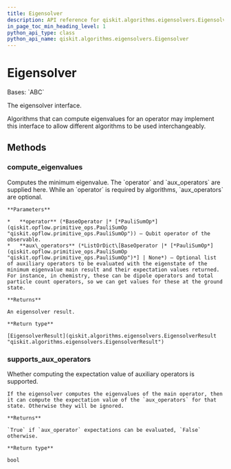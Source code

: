 ```yaml
---
title: Eigensolver
description: API reference for qiskit.algorithms.eigensolvers.Eigensolver
in_page_toc_min_heading_level: 1
python_api_type: class
python_api_name: qiskit.algorithms.eigensolvers.Eigensolver
---
```


# Eigensolver

<Class id="qiskit.algorithms.eigensolvers.Eigensolver" isDedicatedPage={true} github="https://github.com/qiskit/qiskit/tree/stable/0.24/qiskit/algorithms/eigensolvers/eigensolver.py" signature="Eigensolver" modifiers="class">
  Bases: `ABC`

  The eigensolver interface.

  Algorithms that can compute eigenvalues for an operator may implement this interface to allow different algorithms to be used interchangeably.

  ## Methods

  <span id="qiskit-algorithms-eigensolvers-eigensolver-compute-eigenvalues" />

  ### compute\_eigenvalues

  <Function id="qiskit.algorithms.eigensolvers.Eigensolver.compute_eigenvalues" signature="Eigensolver.compute_eigenvalues(operator, aux_operators=None)" modifiers="abstract">
    Computes the minimum eigenvalue. The `operator` and `aux_operators` are supplied here. While an `operator` is required by algorithms, `aux_operators` are optional.

    **Parameters**

    *   **operator** (*BaseOperator |* [*PauliSumOp*](qiskit.opflow.primitive_ops.PauliSumOp "qiskit.opflow.primitive_ops.PauliSumOp")) – Qubit operator of the observable.
    *   **aux\_operators** (*ListOrDict\[BaseOperator |* [*PauliSumOp*](qiskit.opflow.primitive_ops.PauliSumOp "qiskit.opflow.primitive_ops.PauliSumOp")*] | None*) – Optional list of auxiliary operators to be evaluated with the eigenstate of the minimum eigenvalue main result and their expectation values returned. For instance, in chemistry, these can be dipole operators and total particle count operators, so we can get values for these at the ground state.

    **Returns**

    An eigensolver result.

    **Return type**

    [EigensolverResult](qiskit.algorithms.eigensolvers.EigensolverResult "qiskit.algorithms.eigensolvers.EigensolverResult")
  </Function>

  <span id="qiskit-algorithms-eigensolvers-eigensolver-supports-aux-operators" />

  ### supports\_aux\_operators

  <Function id="qiskit.algorithms.eigensolvers.Eigensolver.supports_aux_operators" signature="Eigensolver.supports_aux_operators()" modifiers="classmethod">
    Whether computing the expectation value of auxiliary operators is supported.

    If the eigensolver computes the eigenvalues of the main operator, then it can compute the expectation value of the `aux_operators` for that state. Otherwise they will be ignored.

    **Returns**

    `True` if `aux_operator` expectations can be evaluated, `False` otherwise.

    **Return type**

    bool
  </Function>
</Class>


